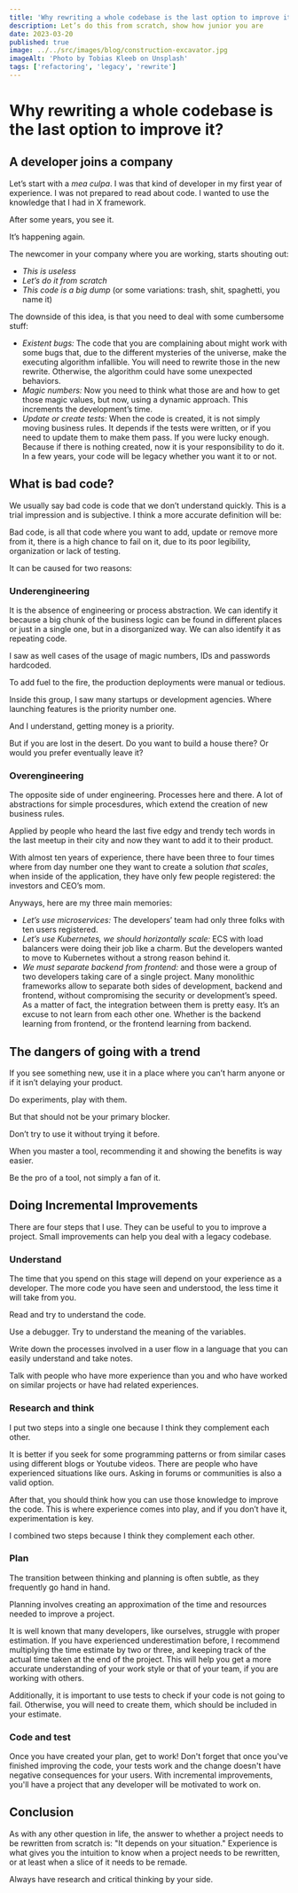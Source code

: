 ```yaml
---
title: 'Why rewriting a whole codebase is the last option to improve it?'
description: Let’s do this from scratch, show how junior you are
date: 2023-03-20
published: true
image: ../../src/images/blog/construction-excavator.jpg
imageAlt: 'Photo by Tobias Kleeb on Unsplash'
tags: ['refactoring', 'legacy', 'rewrite']
---
```


# Why rewriting a whole codebase is the last option to improve it?

## A developer joins a company

Let’s start with a _mea culpa_. I was that kind of developer in my first year of experience. I was not prepared to read about code. I wanted to use the knowledge that I had in X framework.

After some years, you see it.

It’s happening again.

The newcomer in your company where you are working, starts shouting out:

- _This is useless_
- _Let’s do it from scratch_
- _This code is a big dump_ (or some variations: trash, shit, spaghetti, you name it)

The downside of this idea, is that you need to deal with some cumbersome stuff:

- _Existent bugs:_ The code that you are complaining about might work with some bugs that, due to the different mysteries of the universe, make the executing algorithm infallible. You will need to rewrite those in the new rewrite. Otherwise, the algorithm could have some unexpected behaviors.
- _Magic numbers:_ Now you need to think what those are and how to get those magic values, but now, using a dynamic approach. This increments the development’s time.
- _Update or create tests:_ When the code is created, it is not simply moving business rules. It depends if the tests were written, or if you need to update them to make them pass. If you were lucky enough. Because if there is nothing created, now it is your responsibility to do it. In a few years, your code will be legacy whether you want it to or not.

## What is bad code?

We usually say bad code is code that we don’t understand quickly. This is a trial impression and is subjective. I think a more accurate definition will be:

Bad code, is all that code where you want to add, update or remove more from it, there is a high chance to fail on it, due to its poor legibility, organization or lack of testing.

It can be caused for two reasons:

### Underengineering

It is the absence of engineering or process abstraction. We can identify it because a big chunk of the business logic can be found in different places or just in a single one, but in a disorganized way. We can also identify it as repeating code.

I saw as well cases of the usage of magic numbers, IDs and passwords hardcoded.

To add fuel to the fire, the production deployments were manual or tedious.

Inside this group, I saw many startups or development agencies. Where launching features is the priority number one.

And I understand, getting money is a priority.

But if you are lost in the desert. Do you want to build a house there? Or would you prefer eventually leave it?

### Overengineering

The opposite side of under engineering. Processes here and there. A lot of abstractions for simple procesdures, which extend the creation of new business rules.

Applied by people who heard the last five edgy and trendy tech words in the last meetup in their city and now they want to add it to their product.

With almost ten years of experience, there have been three to four times where from day number one they want to create a solution _that scales_, when inside of the application, they have only few people registered: the investors and CEO’s mom.

Anyways, here are my three main memories:

- _Let’s use microservices:_ The developers’ team had only three folks with ten users registered.
- _Let’s use Kubernetes, we should horizontally scale:_ ECS with load balancers were doing their job like a charm. But the developers wanted to move to Kubernetes without a strong reason behind it.
- _We must separate backend from frontend:_ and those were a group of two developers taking care of a single project. Many monolithic frameworks allow to separate both sides of development, backend and frontend, without compromising the security or development’s speed. As a matter of fact, the integration between them is pretty easy. It’s an excuse to not learn from each other one. Whether is the backend learning from frontend, or the frontend learning from backend.

## The dangers of going with a trend

If you see something new, use it in a place where you can’t harm anyone or if it isn’t delaying your product.

Do experiments, play with them.

But that should not be your primary blocker.

Don’t try to use it without trying it before.

When you master a tool, recommending it and showing the benefits is way easier.

Be the pro of a tool, not simply a fan of it.

## Doing Incremental Improvements

There are four steps that I use. They can be useful to you to improve a project. Small improvements can help you deal with a legacy codebase.

### Understand

The time that you spend on this stage will depend on your experience as a developer. The more code you have seen and understood, the less time it will take from you.

Read and try to understand the code.

Use a debugger. Try to understand the meaning of the variables.

Write down the processes involved in a user flow in a language that you can easily understand and take notes.

Talk with people who have more experience than you and who have worked on similar projects or have had related experiences.

### Research and think

I put two steps into a single one because I think they complement each other.

It is better if you seek for some programming patterns or from similar cases using different blogs or Youtube videos. There are people who have experienced situations like ours. Asking in forums or communities is also a valid option.

After that, you should think how you can use those knowledge to improve the code. This is where experience comes into play, and if you don’t have it, experimentation is key.

I combined two steps because I think they complement each other.

### Plan

The transition between thinking and planning is often subtle, as they frequently go hand in hand.

Planning involves creating an approximation of the time and resources needed to improve a project.

It is well known that many developers, like ourselves, struggle with proper estimation. If you have experienced underestimation before, I recommend multiplying the time estimate by two or three, and keeping track of the actual time taken at the end of the project. This will help you get a more accurate understanding of your work style or that of your team, if you are working with others.

Additionally, it is important to use tests to check if your code is not going to fail. Otherwise, you will need to create them, which should be included in your estimate.

### Code and test

Once you have created your plan, get to work! Don't forget that once you've finished improving the code, your tests work and the change doesn't have negative consequences for your users. With incremental improvements, you'll have a project that any developer will be motivated to work on.

## Conclusion

As with any other question in life, the answer to whether a project needs to be rewritten from scratch is: "It depends on your situation." Experience is what gives you the intuition to know when a project needs to be rewritten, or at least when a slice of it needs to be remade.

Always have research and critical thinking by your side.
